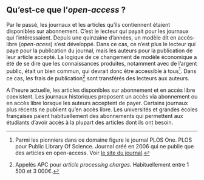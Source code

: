 ## Qu’est-ce que l’*open-access* ?

Par le passé, les journaux et les articles qu’ils contiennent étaient disponibles sur abonnement. C’est le lecteur qui payait pour les journaux qui l’intéressaient. Depuis une quinzaine d’années, un modèle dit en accès-libre (*open-acess*) s’est développé. Dans ce cas, ce n’est plus le lecteur qui paye pour la publication du journal, mais les auteurs pour la publication de leur article accepté. La logique de ce changement de modèle économique a été de se dire que les connaissances produites, notamment avec de l’argent public, était un bien commun, qui devrait donc être accessible à tous[^1]. Dans ce cas, les frais de publication[^2] sont transférés des lecteurs aux auteurs.

A l’heure actuelle, les articles disponibles sur abonnement et en accès libre coexistent. Les journaux historiques proposent un accès via abonnement ou en accès libre lorsque les auteurs acceptent de payer. Certains journaux plus récents ne publient qu’en accès libre. Les universités et grandes écoles françaises paient habituellement des abonnements qui permettent aux étudiants d’avoir accès à la plupart des articles dont ils ont besoin.

[^1]: Parmi les pionniers dans ce domaine figure le journal PLOS One. PLOS pour Public Library Of Science. Journal créé en 2006 qui ne publie que des articles en open-access. Voir [le site du journal](https://journals.plos.org/plosone/).
[^2]: Appelés APC pour *article processing charges*. Habituellement entre 1 500 et 3 000€.